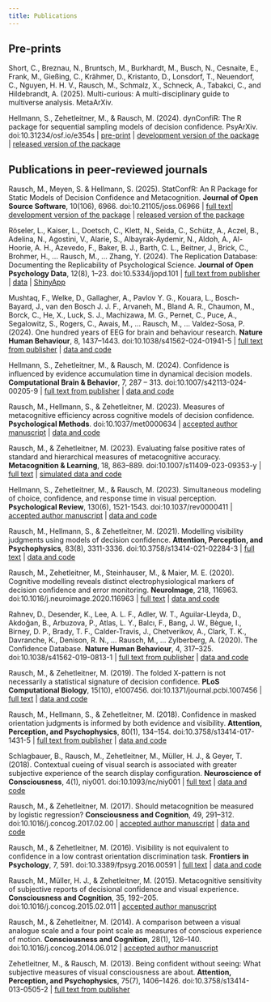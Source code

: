 ```yaml
---
title: Publications
---
```


## Pre-prints

Short, C., Breznau, N., Bruntsch, M., Burkhardt, M., Busch, N., Cesnaite, E., Frank, M., Gießing, C.,
Krähmer, D., Kristanto, D., Lonsdorf, T., Neuendorf, C., Nguyen, H. H. V., Rausch, M., Schmalz, X., 
Schneck, A., Tabakci, C., and Hildebrandt, A. (2025). Multi-curious: A multi-disciplinary guide to multiverse analysis. MetaArXiv. 

Hellmann, S., Zehetleitner, M., & Rausch, M. (2024). dynConfiR: The R package for sequential sampling models of decision confidence. PsyArXiv. doi:10.31234/osf.io/e354s \| [pre-print](https://doi.org/10.31234/osf.io/e354s){target="_blank"} \| [development version of the package](https://github.com/SeHellmann/dynConfiR){target="_blank"} \| [released version of the package](https://cran.r-project.org/web/packages/dynConfiR/index.html){target="_blank"}

## Publications in peer-reviewed journals

Rausch, M., Meyen, S. & Hellmann, S. (2025). StatConfR: An R Package for Static Models of Decision Confidence and Metacognition. **Journal of Open Source Software**, 10(106), 6966. doi:10.21105/joss.06966 \| [full text](Rausch%20(2025)%20StatConfR.pdf){target="_blank"}\| [development version of the package](https://github.com/ManuelRausch/StatConfR){target="_blank"} \| [released version of the package](https://cran.r-project.org/web/packages/statConfR/index.html){target="_blank"}

Röseler, L., Kaiser, L., Doetsch, C., Klett, N., Seida, C., Schütz, A., Aczel, B., Adelina, N., Agostini, V., Alarie, S., Albayrak-Aydemir, N., Aldoh, A., Al-Hoorie, A. H., Azevedo, F., Baker, B. J., Barth, C. L., Beitner, J., Brick, C., Brohmer, H., … Rausch, M., … Zhang, Y. (2024).  The Replication Database: Documenting the Replicability of Psychological Science. **Journal of Open Psychology Data**, 12(8), 1–23.  doi:10.5334/jopd.101 \| [full text from publisher](https://openpsychologydata.metajnl.com/articles/101/files/66e18fdc5e1b7.pdf){target="_blank"} \| [data](https://osf.io/9r62x/){target="_blank"} \| [ShinyApp](https://metaanalyses.shinyapps.io/replicationdatabase/){target="_blank"}

Mushtaq, F., Welke, D., Gallagher, A., Pavlov Y. G., Kouara, L., Bosch-Bayard, J., van den Bosch J. J. F., Arvaneh, M., Bland A. R., Chaumon, M., Borck, C., He, X., Luck, S. J., Machizawa, M. G., Pernet, C., Puce, A., Segalowitz, S., Rogers, C., Awais, M., ... Rausch, M., … Valdez-Sosa, P. (2024). One hundred years of EEG for brain and behaviour research. **Nature Human Behaviour**, 8, 1437–1443.  doi:10.1038/s41562-024-01941-5 \| [full text from publisher](https://t.co/2TvToy4uCi){target="_blank"} \| [data and code](https://osf.io/qv38p/){target="_blank"}

Hellmann, S., Zehetleitner, M., & Rausch, M. (2024). Confidence is influenced by evidence accumulation time in dynamical decision models. **Computational Brain & Behavior**, 7, 287 – 313. doi:10.1007/s42113-024-00205-9  \| [full text from publisher](https://link.springer.com/content/pdf/10.1007/s42113-024-00205-9.pdf){target="_blank"} \| [data and code](https://github.com/SeHellmann/MaterialsTimeInConfidence){target="_blank"}

Rausch, M., Hellmann, S., & Zehetleitner, M. (2023). Measures of metacognitive efficiency across cognitive models of decision confidence. **Psychological Methods**. doi:10.1037/met0000634 \| [accepted author manuscript](Rausch%20(2023)%20Accepted%20author%20manuscript.pdf){target="_blank"} \| [data and code](https://osf.io/72uds/){target="_blank"}

Rausch, M., & Zehetleitner, M. (2023). Evaluating false positive rates of standard and hierarchical measures of metacognitive accuracy. **Metacognition & Learning**, 18, 863--889. doi:10.1007/s11409-023-09353-y \| [full text](Rausch%20(2023)%20Hierarchical%20bootstraping%20metacognition.pdf){target="_blank"} \| [simulated data and code](https://osf.io/4pfrs){target="_blank"}

Hellmann, S., Zehetleitner, M., & Rausch, M. (2023). Simultaneous modeling of choice, confidence, and response time in visual perception. **Psychological Review**, 130(6), 1521-1543. doi:10.1037/rev0000411 \| [accepted author manuscript](Hellmann%20(2023)%20Accepted%20Author%20Manuscript.pdf){target="_blank"} \| [data and code](https://github.com/SeHellmann/SeqSamplingConfidenceModels){target="_blank"}

Rausch, M., Hellmann, S., & Zehetleitner, M. (2021). Modelling visibility judgments using models of decision confidence. **Attention, Perception, and Psychophysics**, 83(8), 3311-3336. doi:10.3758/s13414-021-02284-3 \| [full text](Rausch%20(2021)%20Modelling%20visibility%20judgments.pdf){target="_blank"} \| [data and code](https://osf.io/gfkta/){target="_blank"}

Rausch, M., Zehetleitner, M., Steinhauser, M., & Maier, M. E. (2020). Cognitive modelling reveals distinct electrophysiological markers of decision confidence and error monitoring. **NeuroImage**, 218, 116963. doi:10.1016/j.neuroimage.2020.116963 \| [full text](Rausch%20(2020)%20Distinct%20EEG%20correlates%20of%20confidence%20and%20error%20monitoring.pdf){target="_blank"} \| [data and code](https://osf.io/93weg/){target="_blank"}

Rahnev, D., Desender, K., Lee, A. L. F., Adler, W. T., Aguilar-Lleyda, D., Akdoğan, B., Arbuzova, P., Atlas, L. Y., Balcı, F., Bang, J. W., Bègue, I., Birney, D. P., Brady, T. F., Calder-Travis, J., Chetverikov, A., Clark, T. K., Davranche, K., Denison, R. N., ... Rausch, M., ... Zylberberg, A. (2020). The Confidence Database. **Nature Human Behaviour**, 4, 317--325. doi:10.1038/s41562-019-0813-1 \| [full text from publisher](https://rdcu.be/b232g){target="_blank"} \| [data and code](https://osf.io/s46pr){target="_blank"}

Rausch, M., & Zehetleitner, M. (2019). The folded X-pattern is not necessarily a statistical signature of decision confidence. **PLoS Computational Biology**, 15(10), e1007456. doi:10.1371/journal.pcbi.1007456 \| [full text](Rausch%20(2019)%20The%20folded%20X-pattern%20is%20not%20a%20statistical%20signature%20of%20confidence.pdf){target="_blank"} \| [data and code](https://osf.io/pfsqz/){target="_blank"}

Rausch, M., Hellmann, S., & Zehetleitner, M. (2018). Confidence in masked orientation judgments is informed by both evidence and visibility. **Attention, Perception, and Psychophysics**, 80(1), 134--154. doi:10.3758/s13414-017-1431-5 \| [full text from publisher](https://link.springer.com/content/pdf/10.3758/s13414-017-1431-5.pdf){target="_blank"} \| [data and code](https://osf.io/ty4h8){target="_blank"}

Schlagbauer, B., Rausch, M., Zehetleitner, M., Müller, H. J., & Geyer, T. (2018). Contextual cueing of visual search is associated with greater subjective experience of the search display configuration. **Neuroscience of Consciousness**, 4(1), niy001. doi:10.1093/nc/niy001 \| [full text](Schlagbauer%20(2018)%20Contextual%20cueing%20of%20visual%20search.pdf){target="_blank"} \| [data and code](https://osf.io/c25wb){target="_blank"}

Rausch, M., & Zehetleitner, M. (2017). Should metacognition be measured by logistic regression? **Consciousness and Cognition**, 49, 291--312. doi:10.1016/j.concog.2017.02.00 \| [accepted author manuscript](Rausch%20(2017)%20Logistic%20regression%20Accepted%20Author%20Manuscript.pdf){target="_blank"} \| [data and code](https://osf.io/72aqe/){target="_blank"}

Rausch, M., & Zehetleitner, M. (2016). Visibility is not equivalent to confidence in a low contrast orientation discrimination task. **Frontiers in Psychology**, 7, 591. doi:10.3389/fpsyg.2016.00591 \| [full text](Rausch%20(2016)%20Visibility%20is%20not%20equivalent%20to%20confidence.pdf){target="_blank"} \| [data and code](https://osf.io/vk6fe/){target="_blank"}

Rausch, M., Müller, H. J., & Zehetleitner, M. (2015). Metacognitive sensitivity of subjective reports of decisional confidence and visual experience. **Consciousness and Cognition**, 35, 192--205. doi:10.1016/j.concog.2015.02.011 \| [accepted author manuscript](Rausch%20(2015)%20Metacognitive%20sensitivity%20Accepted%20Author%20Manuscript.pdf){target="_blank"}

Rausch, M., & Zehetleitner, M. (2014). A comparison between a visual analogue scale and a four point scale as measures of conscious experience of motion. **Consciousness and Cognition**, 28(1), 126--140. doi:10.1016/j.concog.2014.06.012 \| [accepted author manuscript](Rausch%20(2014)%20VAS%20vs%20PAS%20Accepted%20Author%20Manuscript.pdf){target="_blank"}

Zehetleitner, M., & Rausch, M. (2013). Being confident without seeing: What subjective measures of visual consciousness are about. **Attention, Perception, and Psychophysics**, 75(7), 1406--1426. doi:10.3758/s13414-013-0505-2 \| [full text from publisher](https://link.springer.com/content/pdf/10.3758/s13414-013-0505-2.pdf){target="_blank"}
